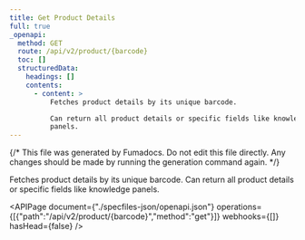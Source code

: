 ```yaml
---
title: Get Product Details
full: true
_openapi:
  method: GET
  route: /api/v2/product/{barcode}
  toc: []
  structuredData:
    headings: []
    contents:
      - content: >
          Fetches product details by its unique barcode. 

          Can return all product details or specific fields like knowledge
          panels.
---
```


{/* This file was generated by Fumadocs. Do not edit this file directly. Any changes should be made by running the generation command again. */}

Fetches product details by its unique barcode. 
Can return all product details or specific fields like knowledge panels.


<APIPage document={"./specfiles-json/openapi.json"} operations={[{"path":"/api/v2/product/{barcode}","method":"get"}]} webhooks={[]} hasHead={false} />
